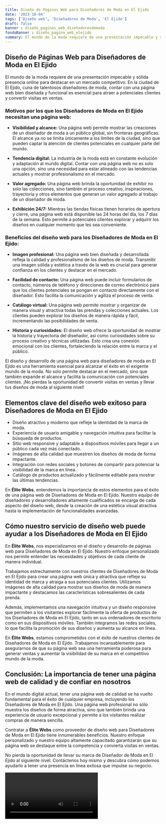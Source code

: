 ```yaml
---
title: Diseño de Páginas Web para Diseñadores de Moda en El Ejido
date: '2023-10-04'
tags: ['Diseño web', 'Diseñadores de Moda', 'El Ejido']
draft: false
banner : diseño_paginas_web_diseñadoresdemoda
fondoBanner : diseño_pagina_web_elejido
summary: El mundo de la moda requiere de una presentación impecable y sólida presencia online para destacar en un mercado competitivo. En la ciudad de El Ejido, cuna de talentosos diseñadores de moda, contar con una página web bien diseñada y funcional es esencial para atraer a potenciales clientes y convertir visitas en ventas.
---
```


## Diseño de Páginas Web para Diseñadores de Moda en El Ejido

El mundo de la moda requiere de una presentación impecable y sólida presencia online para destacar en un mercado competitivo. En la ciudad de El Ejido, cuna de talentosos diseñadores de moda, contar con una página web bien diseñada y funcional es esencial para atraer a potenciales clientes y convertir visitas en ventas.

### Motivos por los que los Diseñadores de Moda en El Ejido necesitan una página web:

- **Visibilidad y alcance:** Una página web permite mostrar las creaciones de un diseñador de moda a un público global, sin fronteras geográficas. El alcance ya no se limita únicamente a los límites de la ciudad, sino que pueden captar la atención de clientes potenciales en cualquier parte del mundo.

- **Tendencia digital:** La industria de la moda está en constante evolución y adaptación al mundo digital. Contar con una página web no es solo una opción, sino una necesidad para estar alineado con las tendencias actuales y mostrar profesionalismo en el mercado.

- **Valor agregado:** Una página web brinda la oportunidad de exhibir no solo las colecciones, sino también el proceso creativo, inspiraciones, trayectoria y otros elementos que generan un valor agregado al trabajo de un diseñador de moda.

- **Exhibición 24/7:** Mientras las tiendas físicas tienen horarios de apertura y cierre, una página web está disponible las 24 horas del día, los 7 días de la semana. Esto permite a potenciales clientes explorar y adquirir los diseños en cualquier momento que les sea conveniente.

### Beneficios del diseño web para los Diseñadores de Moda en El Ejido:

- **Imagen profesional:** Una página web bien diseñada y desarrollada refleja la calidad y profesionalismo de los diseños de moda. Transmitir una imagen sólida y estética a través de la web es crucial para generar confianza en los clientes y destacar en el mercado.

- **Facilidad de contacto:** Una página web puede incluir formularios de contacto, números de teléfono y direcciones de correo electrónico para que los clientes potenciales se pongan en contacto directamente con el diseñador. Esto facilita la comunicación y agiliza el proceso de venta.

- **Catálogo virtual:** Una página web permite mostrar y organizar de manera visual y atractiva todas las prendas y colecciones actuales. Los clientes pueden explorar los diseños de manera rápida y fácil, incrementando las posibilidades de venta.

- **Historia y curiosidades:** El diseño web ofrece la oportunidad de mostrar la historia y trayectoria del diseñador, así como curiosidades sobre su proceso creativo y técnicas utilizadas. Esto crea una conexión emocional con los clientes, fortaleciendo la relación entre la marca y el público.

El diseño y desarrollo de una página web para diseñadores de moda en El Ejido es una herramienta esencial para alcanzar el éxito en el exigente mundo de la moda. No solo permite destacar en el mercado, sino que también expande el alcance y facilita la comunicación con potenciales clientes. ¡No pierdas la oportunidad de convertir visitas en ventas y llevar tus diseños de moda al siguiente nivel!

<GifSeo />

<Cta />

## Elementos clave del diseño web exitoso para Diseñadores de Moda en El Ejido

- Diseño atractivo y moderno que refleje la identidad de la marca de moda.
- Experiencia de usuario amigable y navegación intuitiva para facilitar la búsqueda de productos.
- Sitio web responsive y adaptable a dispositivos móviles para llegar a un público cada vez más conectado.
- Imágenes de alta calidad que muestren los diseños de moda de forma impactante.
- Integración con redes sociales y botones de compartir para potenciar la visibilidad de la marca en línea.
- Catálogo de productos actualizado y fácilmente editable para mostrar las últimas tendencias.

En **Élite Webs**, entendemos la importancia de estos elementos para el éxito de una página web de Diseñadores de Moda en El Ejido. Nuestro equipo de diseñadores y desarrolladores altamente cualificados se encarga de cada aspecto del diseño web, desde la creación de una estética visual atractiva hasta la implementación de funcionalidades avanzadas.

## Cómo nuestro servicio de diseño web puede ayudar a los Diseñadores de Moda en El Ejido

En **Élite Webs**, nos especializamos en el diseño y desarrollo de páginas web para Diseñadores de Moda en El Ejido. Nuestro enfoque personalizado nos permite entender las necesidades y objetivos de cada cliente de manera individual.

Trabajamos estrechamente con nuestros clientes de Diseñadores de Moda en El Ejido para crear una página web única y atractiva que refleje su identidad de marca y atraiga a sus potenciales clientes. Utilizamos imágenes de alta calidad para mostrar sus diseños de moda de manera impactante y destacamos las características sobresalientes de cada prenda.

Además, implementamos una navegación intuitiva y un diseño responsive que permiten a los visitantes explorar fácilmente la oferta de productos de los Diseñadores de Moda en El Ejido, tanto en sus ordenadores de escritorio como en sus dispositivos móviles. También integramos las redes sociales, lo que facilita la promoción de sus diseños y aumenta su alcance en línea.

En **Élite Webs**, estamos comprometidos con el éxito de nuestros clientes de Diseñadores de Moda en El Ejido. Trabajamos incansablemente para asegurarnos de que su página web sea una herramienta poderosa para generar ventas y aumentar la visibilidad de su marca en el competitivo mundo de la moda.

## Conclusión: La importancia de tener una página web de calidad y de confiar en nosotros

En el mundo digital actual, tener una página web de calidad se ha vuelto fundamental para el éxito de cualquier empresa, incluyendo los Diseñadores de Moda en El Ejido. Una página web profesional no sólo muestra los diseños de forma atractiva, sino que también brinda una experiencia de usuario excepcional y permite a los visitantes realizar compras de manera sencilla.

Contratar a **Élite Webs** como proveedor de diseño web para Diseñadores de Moda en El Ejido tiene innumerables beneficios. Nuestro enfoque personalizado y nuestro equipo altamente capacitado garantizarán que su página web se destaque entre la competencia y convierta visitas en ventas.

No pierda la oportunidad de llevar su marca de Diseñador de Moda en El Ejido al siguiente nivel. Contáctenos hoy mismo y descubra cómo podemos ayudarlo a tener una presencia en línea exitosa que impulse su negocio.

<Video />

<CtaBot job='Diseñadores de Moda' city='El Ejido'/>

<Gmaps query='El Ejido+españa+maps' />